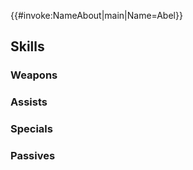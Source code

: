 {{#invoke:NameAbout|main|Name=Abel}}{{HeroPage Tabs}}
{{Hero Infobox
|Name=Abel
|Title=The Panther
|GrowthModifier=None
|WeaponType=Blue Lance
|Origin=Fire Emblem: Mystery of the Emblem
|Gender=Male
|MoveType=Cavalry
|actorEN=Mick Wingert
|actorJP=佐藤拓也
|artist=笹島彗星
|releaseDate=February 2, 2017
|poolDate=February 2, 2017
|randomStartTime=2017-02-02T07:00:00Z
|poolRarities=3,4
|TagID=アベル
|InternalID=37
|Properties=demoted_240
|cv1=1
|cv2=100700
|description=Altean cavalier known for his sensibility. Rode with Cain in service of Marth. Appears in Fire Emblem: Mystery of the Emblem.
}}
{{Stats Page
|Lv1HP=17|Lv1ATK=7|Lv1SPD=8|Lv1DEF=8|Lv1RES=6
|GRHP=50|GRATK=60|GRSPD=55|GRDEF=40|GRRES=45
}}
==Skills==
===Weapons===
{{Weapons Table
|weapon1=Iron Lance
|weapon1Default=1
|weapon1Unlock=1
|weapon2=Steel Lance
|weapon2Default=3
|weapon2Unlock=2
|weapon3=Brave Lance
|weapon3Default=4
|weapon3Unlock=3
|weapon4=Brave Lance+
|weapon4Default=5
|weapon4Unlock=5
|weapon5=Panther Lance
|weapon5Default=
|weapon5Unlock=5
}}

===Assists===
{{Assists Table}}
===Specials===
{{Specials Table
|special1=Holy Vestments
|special1Default=4
|special1Unlock=3
|special2=Aegis
|special2Default=
|special2Unlock=4
}}
===Passives===
{{Passives Table
|passiveA1=HP +3
|passiveA2=HP +4
|passiveA3=HP +5
|passiveA1Unlock=3
|passiveA2Unlock=4
|passiveA3Unlock=5
|passiveB1=Swordbreaker 1
|passiveB2=Swordbreaker 2
|passiveB3=Swordbreaker 3
|passiveB1Unlock=1
|passiveB2Unlock=2
|passiveB3Unlock=4
}}
{{Heroes Navbox}}